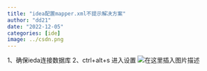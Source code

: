 ```yaml
---
title: "idea配置mapper.xml不提示解决方案"
author: "dd21"
date: "2022-12-05" 
categories: [ide]
image: ../csdn.png
---
```



1、确保ieda连接数据库
2、ctrl+alt+s  进入设置
![在这里插入图片描述](https://img-blog.csdnimg.cn/7a8b529057a0451f911caaea75be3ab3.png?x-oss-process=image/watermark,type_ZmFuZ3poZW5naGVpdGk,shadow_10,text_aHR0cHM6Ly9ibG9nLmNzZG4ubmV0L3FxXzQzNjE5NDYx,size_16,color_FFFFFF,t_70)

